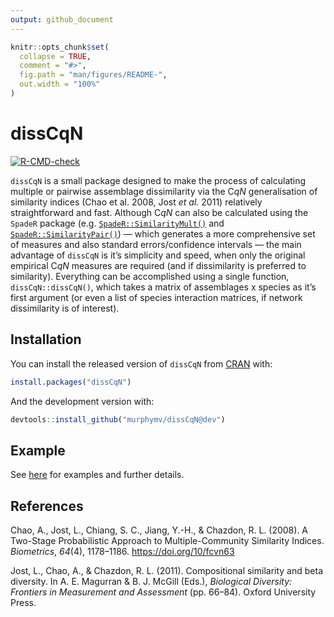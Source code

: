 ```yaml
---
output: github_document
---
```


<!-- README.md is generated from README.Rmd. Please edit that file -->

```r
knitr::opts_chunk$set(
  collapse = TRUE,
  comment = "#>",
  fig.path = "man/figures/README-",
  out.width = "100%"
)
```

# dissCqN

<!-- badges: start -->

[![R-CMD-check](https://github.com/murphymv/dissCqN/workflows/R-CMD-check/badge.svg)](https://github.com/murphymv/dissCqN/actions)

<!-- badges: end -->

`dissCqN` is a small package designed to make the process of calculating multiple or pairwise assemblage dissimilarity via the C*qN* generalisation of similarity indices (Chao et al. 2008, Jost *et al.* 2011) relatively straightforward and fast. Although C*qN* can also be calculated using the `SpadeR` package (e.g. [`SpadeR::SimilarityMult()`](https://rdrr.io/cran/SpadeR/man/SimilarityMult.html) and [`SpadeR::SimilarityPair()`](https://rdrr.io/cran/SpadeR/man/SimilarityPair.html)) — which generates a more comprehensive set of measures and also standard errors/confidence intervals — the main advantage of `dissCqN` is it's simplicity and speed, when only the original empirical C*qN* measures are required (and if dissimilarity is preferred to similarity). Everything can be accomplished using a single function, `dissCqN::dissCqN()`, which takes a matrix of assemblages x species as it's first argument (or even a list of species interaction matrices, if network dissimilarity is of interest).

## Installation

You can install the released version of `dissCqN` from [CRAN](https://CRAN.R-project.org) with:

``` r
install.packages("dissCqN")
```

And the development version with:

``` r
devtools::install_github("murphymv/dissCqN@dev")
```

## Example

See [here](https://murphymv.github.io/dissCqN/articles/dissCqN.html) for examples and further details.

## References

Chao, A., Jost, L., Chiang, S. C., Jiang, Y.-H., & Chazdon, R. L. (2008). A Two-Stage Probabilistic Approach to Multiple-Community Similarity Indices. *Biometrics*, *64*(4), 1178–1186. <https://doi.org/10/fcvn63>

Jost, L., Chao, A., & Chazdon, R. L. (2011). Compositional similarity and beta diversity. In A. E. Magurran & B. J. McGill (Eds.), *Biological Diversity: Frontiers in Measurement and Assessment* (pp. 66–84). Oxford University Press.
